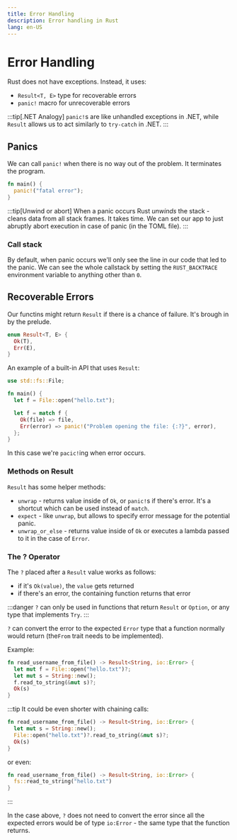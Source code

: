 ```yaml
---
title: Error Handling
description: Error handling in Rust
lang: en-US
---
```



# Error Handling

Rust does not have exceptions. Instead, it uses:

- `Result<T, E>` type for recoverable errors
- `panic!` macro for unrecoverable errors

:::tip[.NET Analogy]
`panic!`s are like unhandled exceptions in .NET, while `Result` allows us
to act similarly to `try-catch` in .NET.
:::

## Panics

We can call `panic!` when there is no way out of the problem.
It terminates the program.

```rust
fn main() {
  panic!("fatal error");
}
```

:::tip[Unwind or abort]
When a panic occurs Rust *unwinds* the stack - cleans data from all stack
frames. It takes time. We can set our app to just abruptly abort execution in
case of panic (in the TOML file).
:::

### Call stack

By default, when panic occurs we'll only see the line in our code that led to
the panic. We can see the whole callstack by setting the `RUST_BACKTRACE` environment
variable to anything other than `0`.

## Recoverable Errors

Our functins might return `Result` if there is a chance of failure.
It's brough in by the prelude.

```rust
enum Result<T, E> {
  Ok(T),
  Err(E),
}
```

An example of a built-in API that uses `Result`:

```rust
use std::fs::File;

fn main() {
  let f = File::open("hello.txt");

  let f = match f {
    Ok(file) => file,
    Err(error) => panic!("Problem opening the file: {:?}", error),
  };
}
```

In this case we're `pacic!`ing when error occurs.

### Methods on Result

`Result` has some helper methods:

- `unwrap` - returns value inside of `Ok`, or `panic!`s if there's error. It's a
  shortcut which can be used instead of `match`.
- `expect` - like `unwrap`, but allows to specify error message for the
  potential panic.
- `unwrap_or_else` - returns value inside of `Ok` or executes a lambda passed to
  it in the case of `Error`.

### The ? Operator

The `?` placed after a `Result` value works as follows:

- if it's `Ok(value)`, the `value` gets returned
- if there's an error, the containing function returns that error

:::danger
`?` can only be used in functions that return `Result` or `Option`,
or any type that implements `Try`.
:::

`?` can convert the error to the expected `Error` type that a function
normally would return (the`From` trait needs to be implemented).

Example:

```rust
fn read_username_from_file() -> Result<String, io::Error> {
  let mut f = File::open("hello.txt")?;
  let mut s = String::new();
  f.read_to_string(&mut s)?;
  Ok(s)
}
```

:::tip
It could be even shorter with chaining calls:

```rust
fn read_username_from_file() -> Result<String, io::Error> {
  let mut s = String::new();
  File::open("hello.txt")?.read_to_string(&mut s)?;
  Ok(s)
}
```

or even:

```rust
fn read_username_from_file() -> Result<String, io::Error> {
  fs::read_to_string("hello.txt")
}
```
:::

In the case above, `?` does not need to convert the error since all the expected
errors would be of type `io:Error` - the same type that the function returns.